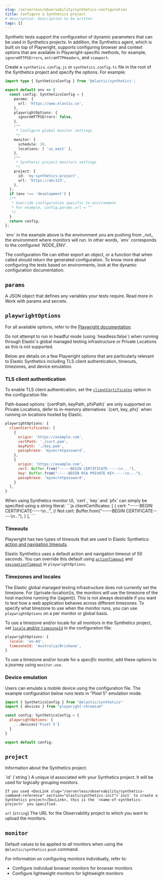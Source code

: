 ```yaml
---
slug: /serverless/observability/synthetics-configuration
title: Configure a Synthetics project
# description: Description to be written
tags: []
---
```


<p><DocBadge template="technical preview" /></p>


<div id="synthetics-configuration"></div>

Synthetic tests support the configuration of dynamic parameters that can be
used in Synthetics projects. In addition, the Synthetics agent, which is built on top
of Playwright, supports configuring browser and context options that are available
in Playwright-specific methods, for example, `ignoreHTTPSErrors`, `extraHTTPHeaders`, and `viewport`.

<div id="synthetics-config-file"></div>

Create a `synthetics.config.js` or `synthetics.config.ts` file in the root of the
Synthetics project and specify the options. For example:

```ts
import type { SyntheticsConfig } from '@elastic/synthetics';

export default env => {
  const config: SyntheticsConfig = {
    params: {
      url: 'https://www.elastic.co',
    },
    playwrightOptions: {
      ignoreHTTPSErrors: false,
    },
    /**
     * Configure global monitor settings
     */
    monitor: {
      schedule: 10,
      locations: [ 'us_east' ],
    },
    /**
     * Synthetic project monitors settings
     */
    project: {
      id: 'my-synthetics-project',
      url: 'https://abc123',
    },
  };
  if (env !== 'development') {
  /**
   * Override configuration specific to environment
   * For example, config.params.url = ""
   */
  }
  return config;
};
```

<DocCallOut title="Note">
  `env` in the example above is the environment you are pushing from
  _not_ the environment where monitors will run. In other words, `env`
  corresponds to the configured `NODE_ENV`.
</DocCallOut>

The configuration file can either export an object, or a function that when
called should return the generated configuration. To know more about configuring
the tests based on environments, look at the <DocLink slug="/serverless/observability/synthetics-params-secrets" section="synthetics-project-config-file">dynamic configuration</DocLink> documentation.

<div id="synthetics-configuration-params"></div>

## `params`

A JSON object that defines any variables your tests require.
Read more in <DocLink slug="/serverless/observability/synthetics-params-secrets">Work with params and secrets</DocLink>.

<div id="synthetics-configuration-playwright-options"></div>

## `playwrightOptions`

For all available options, refer to the [Playwright documentation](https://playwright.dev/docs/test-configuration).

<DocCallOut title="Note">
  Do not attempt to run in headful mode (using `headless:false`) when running through Elastic's global managed testing infrastructure or Private Locations as this is not supported.
</DocCallOut>

Below are details on a few Playwright options that are particularly relevant to Elastic Synthetics including TLS client authentication, timeouts, timezones, and device emulation.

<div id="synthetics-configuration-playwright-options-client-certificates"></div>

### TLS client authentication
To enable TLS client authentication, set the [`clientCertificates`](https://playwright.dev/docs/api/class-testoptions#test-options-client-certificates) option in the configuration file:

<DocCallOut title="Note">
  Path-based options `{certPath, keyPath, pfxPath}` are only supported on Private Locations, defer to in-memory alternatives `{cert, key, pfx}` when running on locations hosted by Elastic.
</DocCallOut>

```js
playwrightOptions: {
  clientCertificates: [
    {
      origin: 'https://example.com',
      certPath: './cert.pem',
      keyPath: './key.pem',
      passphrase: 'mysecretpassword',
    },
    {
      origin: 'https://example.com',
      cert: Buffer.from("-----BEGIN CERTIFICATE-----\n..."),
      key: Buffer.from("-----BEGIN RSA PRIVATE KEY-----\n..."),
      passphrase: 'mysecretpassword',
    }
  ],
}
```

<DocCallOut title="Tip">
  When using Synthetics monitor UI, `cert`, `key` and `pfx` can simply be specified using a string literal:
  ```js
  clientCertificates: [
    {
      cert: "-----BEGIN CERTIFICATE-----\n...",
      // Not cert: Buffer.from("-----BEGIN CERTIFICATE-----\n..."),
    }
  ],
  ```
</DocCallOut>

<div id="synthetics-configuration-playwright-options-timeouts"></div>

### Timeouts

Playwright has two types of timeouts that are used in Elastic Synthetics:
[action and navigation timeouts](https://playwright.dev/docs/test-timeouts#action-and-navigation-timeouts).

Elastic Synthetics uses a default action and navigation timeout of 50 seconds.
You can override this default using [`actionTimeout`](https://playwright.dev/docs/api/class-testoptions#test-options-action-timeout) and [`navigationTimeout`](https://playwright.dev/docs/api/class-testoptions#test-options-navigation-timeout)
in `playwrightOptions`.

<div id="synthetics-configuration-playwright-options-timezones"></div>

### Timezones and locales

The Elastic global managed testing infrastructure does not currently set the timezone.
For ((private-location))s, the monitors will use the timezone of the host machine running
the ((agent)). This is not always desirable if you want to test how a web application
behaves across different timezones. To specify what timezone to use when the monitor runs,
you can use `playwrightOptions` on a per monitor or global basis.

To use a timezone and/or locale for all monitors in the Synthetics project, set
[`locale` and/or `timezoneId`](https://playwright.dev/docs/emulation#locale%2D%2Dtimezone)
in the configuration file:

```js
playwrightOptions: {
  locale: 'en-AU',
  timezoneId: 'Australia/Brisbane',
}
```

To use a timezone and/or locale for a _specific_ monitor, add these options to a
journey using <DocLink slug="/serverless/observability/synthetics-monitor-use">`monitor.use`</DocLink>.

<div id="synthetics-config-device-emulation"></div>

### Device emulation

Users can emulate a mobile device using the configuration file.
The example configuration below runs tests in "Pixel 5" emulation mode.

```js
import { SyntheticsConfig } from "@elastic/synthetics"
import { devices } from "playwright-chromium"

const config: SyntheticsConfig = {
  playwrightOptions: {
    ...devices['Pixel 5']
  }
}

export default config;
```

<div id="synthetics-configuration-project"></div>

## `project`

Information about the Synthetics project.

<DocDefList>
  <DocDefTerm>`id` (`string`)</DocDefTerm>
  <DocDefDescription>
    A unique id associated with your Synthetics project.
    It will be used for logically grouping monitors.

    If you used <DocLink slug="/serverless/observability/synthetics-command-reference" section="elasticsynthetics-init">`init` to create a Synthetics project</DocLink>, this is the `<name-of-synthetics-project>` you specified.
  </DocDefDescription>

  <DocDefTerm>`url` (`string`)</DocDefTerm>
  <DocDefDescription>
    The URL for the Observability project to which you want to upload the monitors.
  </DocDefDescription>
</DocDefList>

<div id="synthetics-configuration-monitor"></div>

## `monitor`

Default values to be applied to _all_ monitors when using the <DocLink slug="/serverless/observability/synthetics-command-reference" section="elasticsynthetics-push">`@elastic/synthetics` `push` command</DocLink>.

<Snippet1 />

For information on configuring monitors individually, refer to:

* <DocLink slug="/serverless/observability/synthetics-monitor-use">Configure individual browser monitors</DocLink> for browser monitors
* <DocLink slug="/serverless/observability/synthetics-lightweight">Configure lightweight monitors</DocLink> for lightweight monitors

